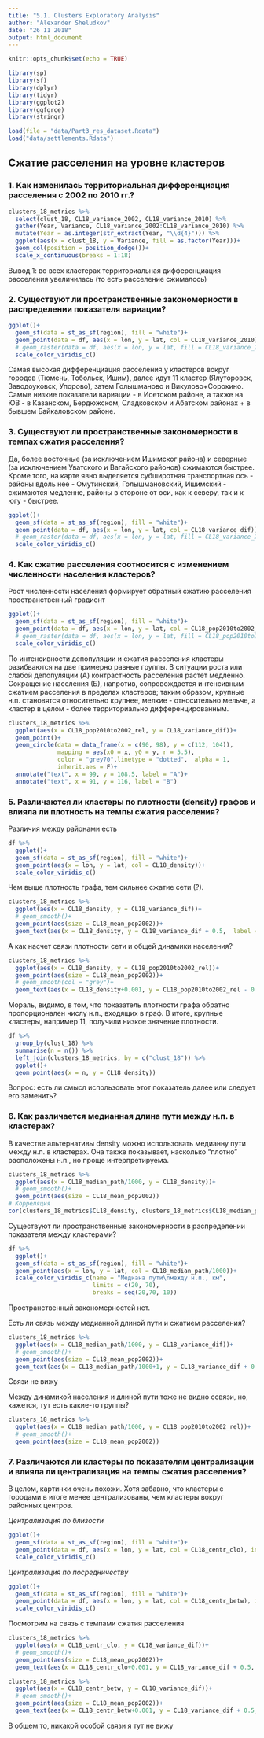 ```yaml
---
title: "5.1. Clusters Exploratory Analysis"
author: "Alexander Sheludkov"
date: "26 11 2018"
output: html_document
---
```


```r
knitr::opts_chunk$set(echo = TRUE)
```

```r
library(sp)
library(sf)
library(dplyr)
library(tidyr)
library(ggplot2)
library(ggforce)
library(stringr)
```

```r
load(file = "data/Part3_res_dataset.Rdata")
load("data/settlements.Rdata")
```

## Сжатие расселения на уровне кластеров

### 1. Как изменилась территориальная дифференциация расселения с 2002 по 2010 гг.?

```r
clusters_18_metrics %>% 
  select(clust_18, CL18_variance_2002, CL18_variance_2010) %>% 
  gather(Year, Variance, CL18_variance_2002:CL18_variance_2010) %>% 
  mutate(Year = as.integer(str_extract(Year, "\\d{4}"))) %>% 
  ggplot(aes(x = clust_18, y = Variance, fill = as.factor(Year)))+
  geom_col(position = position_dodge())+
  scale_x_continuous(breaks = 1:18)
```

Вывод 1: во всех кластерах территориальная дифференциация расселения увеличилась (то есть расселение сжималось)

### 2. Существуют ли пространственные закономерности в распределении показателя вариации?

```r
ggplot()+
  geom_sf(data = st_as_sf(region), fill = "white")+
  geom_point(data = df, aes(x = lon, y = lat, col = CL18_variance_2010))+
  # geom_raster(data = df, aes(x = lon, y = lat, fill = CL18_variance_2010))+
  scale_color_viridis_c()
```

Самая высокая дифференциация расселения у кластеров вокруг городов (Тюмень, Тобольск, Ишим), далее идут 11 кластер (Ялуторовск, Заводоуковск, Упорово), затем Голышманово и Викулово+Сорокино. Самые низкие показатели вариации - в Исетском районе, а также на ЮВ - в Казанском, Бердюжском, Сладковском и Абатском районах + в бывшем Байкаловском районе.

### 3. Существуют ли пространственные закономерности в темпах сжатия расселения?

Да, более восточные (за исключением Ишимског района) и северные (за исключением Уватского и Вагайского районов) сжимаются быстрее. Кроме того, на карте явно выделяется субширотная транспортная ось - районы вдоль нее - Омутинский, Голышмановский, Ишимский - сжимаются медленне, районы в стороне от оси, как к северу, так и к югу - быстрее.

```r
ggplot()+
  geom_sf(data = st_as_sf(region), fill = "white")+
  geom_point(data = df, aes(x = lon, y = lat, col = CL18_variance_dif))+
  # geom_raster(data = df, aes(x = lon, y = lat, fill = CL18_variance_2010))+
  scale_color_viridis_c()
```


### 4. Как сжатие расселения соотносится с изменением численности населения кластеров?

Рост численности населения формирует обратный сжатию расселения пространственный градиент

```r
ggplot()+
  geom_sf(data = st_as_sf(region), fill = "white")+
  geom_point(data = df, aes(x = lon, y = lat, col = CL18_pop2010to2002_rel))+
  # geom_raster(data = df, aes(x = lon, y = lat, fill = CL18_pop2010to2002_rel))+
  scale_color_viridis_c()
```

По интенсивности депопуляции и сжатия расселения кластеры разибваются на две примерно равные группы. В ситуации роста или слабой депопуляции (A) контрастность расселения растет медленно. Сокращение населения (Б), напротив, сопровождается интенсивным сжатием расселения в пределах кластеров; таким образом, крупные н.п. становятся относительно крупнее, мелкие - относительно мельче, а кластер в целом - более территориально дифференцированным.

```r
clusters_18_metrics %>%
  ggplot(aes(x = CL18_pop2010to2002_rel, y = CL18_variance_dif))+
  geom_point()+
  geom_circle(data = data_frame(x = c(90, 98), y = c(112, 104)), 
              mapping = aes(x0 = x, y0 = y, r = 5.5), 
              color = "grey70",linetype = "dotted",  alpha = 1,
              inherit.aes = F)+
  annotate("text", x = 99, y = 108.5, label = "A")+
  annotate("text", x = 91, y = 116, label = "B")
```

### 5. Различаются ли кластеры по плотности (density) графов и влияла ли плотность на темпы сжатия расселения?

Различия между районами есть

```r
df %>%
  ggplot()+
  geom_sf(data = st_as_sf(region), fill = "white")+
  geom_point(aes(x = lon, y = lat, col = CL18_density))+
  scale_color_viridis_c()
```

Чем выше плотность графа, тем сильнее сжатие сети (?). 

```r
clusters_18_metrics %>%
  ggplot(aes(x = CL18_density, y = CL18_variance_dif))+
  # geom_smooth()+
  geom_point(aes(size = CL18_mean_pop2002))+
  geom_text(aes(x = CL18_density, y = CL18_variance_dif + 0.5,  label = clust_6))
```

А как насчет связи плотности сети и общей динамики населения?

```r
clusters_18_metrics %>%
  ggplot(aes(x = CL18_density, y = CL18_pop2010to2002_rel))+
  geom_point(aes(size = CL18_mean_pop2002))+
  # geom_smooth(col = "grey")+
  geom_text(aes(x = CL18_density+0.001, y = CL18_pop2010to2002_rel - 0.5, label = clust_18))
```

Мораль, видимо, в том, что показатель плотности графа обратно пропорционален числу н.п., входящих в граф. В итоге, крупные кластеры, например 11, получили низкое значение плотности. 

```r
df %>%
  group_by(clust_18) %>% 
  summarise(n = n()) %>%
  left_join(clusters_18_metrics, by = c("clust_18")) %>% 
  ggplot()+
  geom_point(aes(x = n, y = CL18_density))
```

Вопрос: есть ли смысл использовать этот показатель далее или следует его заменить?

### 6. Как различается медианная длина пути между н.п. в кластерах?

В качестве альтернативы density можно использовать медианну пути между н.п. в кластерах. Она также показывает, насколько "плотно" расположены н.п., но проще интерпретируема.

```r
clusters_18_metrics %>%
  ggplot(aes(x = CL18_median_path/1000, y = CL18_density))+
  # geom_smooth()+
  geom_point(aes(size = CL18_mean_pop2002))
# Корреляция
cor(clusters_18_metrics$CL18_density, clusters_18_metrics$CL18_median_path)
```

Существуют ли пространственные закономерности в распределении показателя между кластерами?

```r
df %>%
  ggplot()+
  geom_sf(data = st_as_sf(region), fill = "white")+
  geom_point(aes(x = lon, y = lat, col = CL18_median_path/1000))+
  scale_color_viridis_c(name = "Медиана пути\nмежду н.п., км", 
                        limits = c(20, 70), 
                        breaks = seq(20,70, 10))
```
Пространственный закономерностей нет. 

Есть ли связь между медианной длиной пути и сжатием расселения?

```r
clusters_18_metrics %>%
  ggplot(aes(x = CL18_median_path/1000, y = CL18_variance_dif))+
  # geom_smooth()+
  geom_point(aes(size = CL18_mean_pop2002))+
  geom_text(aes(x = CL18_median_path/1000+1, y = CL18_variance_dif + 0.5, label = clust_18))
```
Связи не вижу

Между динамикой населения и длиной пути тоже не видно ссвязи, но, кажется, тут есть какие-то группы?

```r
clusters_18_metrics %>%
  ggplot(aes(x = CL18_median_path/1000, y = CL18_pop2010to2002_rel))+
  # geom_smooth()+
  geom_point(aes(size = CL18_mean_pop2002))
```



### 7. Различаются ли кластеры по показателям централизации и влияла ли централизация на темпы сжатия расселения?

В целом, картинки очень похожи. Хотя забавно, что кластеры с городами в итоге менее централизованы, чем кластеры вокруг районных центров.

*Централизация по близости*
```r
ggplot()+
  geom_sf(data = st_as_sf(region), fill = "white")+
  geom_point(data = df, aes(x = lon, y = lat, col = CL18_centr_clo), inherit.aes = F)+
  scale_color_viridis_c()
```

*Централизация по посредничеству*
```r
ggplot()+
  geom_sf(data = st_as_sf(region), fill = "white")+
  geom_point(data = df, aes(x = lon, y = lat, col = CL18_centr_betw), inherit.aes = F)+
  scale_color_viridis_c()
```

Посмотрим на связь с темпами сжатия расселения

```r
clusters_18_metrics %>%
  ggplot(aes(x = CL18_centr_clo, y = CL18_variance_dif))+
  # geom_smooth()+
  geom_point(aes(size = CL18_mean_pop2002))+
  geom_text(aes(x = CL18_centr_clo+0.001, y = CL18_variance_dif + 0.5, label = clust_18))

clusters_18_metrics %>%
  ggplot(aes(x = CL18_centr_betw, y = CL18_variance_dif))+
  # geom_smooth()+
  geom_point(aes(size = CL18_mean_pop2002))+
  geom_text(aes(x = CL18_centr_betw+0.001, y = CL18_variance_dif + 0.5, label = clust_18))
```

В общем то, никакой особой связи я тут не вижу